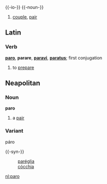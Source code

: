 {{-io-}}
{{-noun-}}
# [[couple]], [[pair]]


==Latin==
===Verb===
'''[[paro]]''', '''parare''', '''[[paravi]]''', '''[[paratus]]'''; first conjugation

# to [[prepare]]

==Neapolitan==
===Noun===
'''paro'''
#a [[pair]]

===Variant===
páro

{{-syn-}}
:[[paréglia]]
:[[cócchia]]

[[nl:paro]]